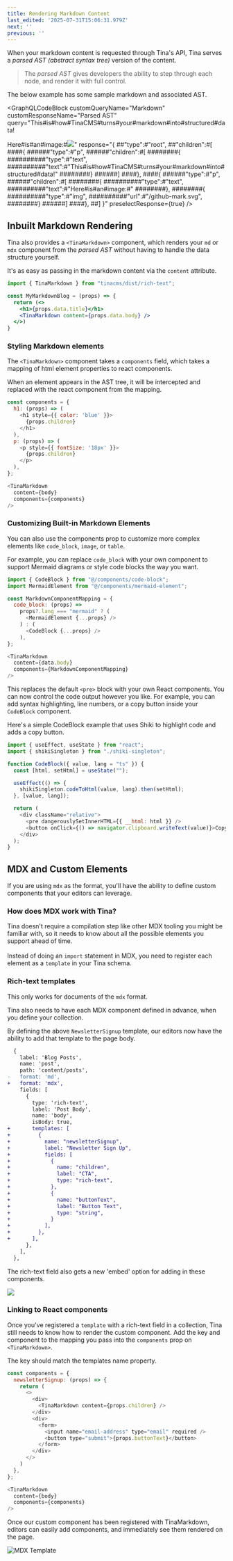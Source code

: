 ```yaml
---
title: Rendering Markdown Content
last_edited: '2025-07-31T15:06:31.979Z'
next: ''
previous: ''
---
```


When your markdown content is requested through Tina's API, Tina serves a *parsed AST (abstract syntax tree)* version of the content.

> The *parsed AST* gives developers the ability to step through each node, and render it with full control.

The below example has some sample markdown and associated AST.

<GraphQLCodeBlock
  customQueryName="Markdown"
  customResponseName="Parsed AST"
  query="This#is#how#TinaCMS#turns#your#markdown#into#structured#data!

  Here#is#an#image:#![](/github-mark.svg)"
  response="{
  ##&#x22;type&#x22;:#&#x22;root&#x22;,
  ##&#x22;children&#x22;:#[
  ####{
  ######&#x22;type&#x22;:#&#x22;p&#x22;,
  ######&#x22;children&#x22;:#[
  ########{
  ##########&#x22;type&#x22;:#&#x22;text&#x22;,
  ##########&#x22;text&#x22;:#&#x22;This#is#how#TinaCMS#turns#your#markdown#into#structured#data!&#x22;
  ########}
  ######]
  ####},
  ####{
  ######&#x22;type&#x22;:#&#x22;p&#x22;,
  ######&#x22;children&#x22;:#[
  ########{
  ##########&#x22;type&#x22;:#&#x22;text&#x22;,
  ##########&#x22;text&#x22;:#&#x22;Here#is#an#image:#&#x22;
  ########},
  ########{
  ##########&#x22;type&#x22;:#&#x22;img&#x22;,
  ##########&#x22;url&#x22;:#&#x22;/github-mark.svg&#x22;,
  ########}
  ######]
  ####},
  ##]
  }"
  preselectResponse={true}
/>

## Inbuilt Markdown Rendering

Tina also provides a `<TinaMarkdown>` component, which renders your `md` or `mdx` component from the *parsed AST* without having to handle the data structure yourself.

It's as easy as passing in the markdown content via the `content` attribute.

```jsx
import { TinaMarkdown } from "tinacms/dist/rich-text";

const MyMarkdownBlog = (props) => {
  return (<>
    <h1>{props.data.title}</h1>
    <TinaMarkdown content={props.data.body} />
  </>)
}
```

### Styling Markdown elements

The `<TinaMarkdown>` component takes a `components` field, which takes a mapping of html element properties to react components.

When an element appears in the AST tree, it will be intercepted and replaced with the react component from the mapping.

```javascript
const components = {
  h1: (props) => (
    <h1 style={{ color: 'blue' }}>
      {props.children}
    </h1>
  ),
  p: (props) => (
    <p style={{ fontSize: '18px' }}>
      {props.children}
    </p>
  ),
};

<TinaMarkdown
  content={body}
  components={components}
/>
```

### Customizing Built-in Markdown Elements

You can also use the components prop to customize more complex elements like `code_block`, `image`, or `table`.

For example, you can replace `code_block` with your own component to support Mermaid diagrams or style code blocks the way you want.

```javascript
import { CodeBlock } from "@/components/code-block";
import MermaidElement from "@/components/mermaid-element";

const MarkdownComponentMapping = {
  code_block: (props) =>
    props?.lang === "mermaid" ? (
      <MermaidElement {...props} />
    ) : (
      <CodeBlock {...props} />
    ),
};

<TinaMarkdown
  content={data.body}
  components={MarkdownComponentMapping}
/>
```

This replaces the default `<pre>` block with your own React components. You can now control the code output however you like. For example, you can add syntax highlighting, line numbers, or a copy button inside your `CodeBlock` component.

Here's a simple CodeBlock example that uses Shiki to highlight code and adds a copy button.

```javascript
import { useEffect, useState } from "react";
import { shikiSingleton } from "./shiki-singleton";

function CodeBlock({ value, lang = "ts" }) {
  const [html, setHtml] = useState("");

  useEffect(() => {
    shikiSingleton.codeToHtml(value, lang).then(setHtml);
  }, [value, lang]);

  return (
    <div className="relative">
      <pre dangerouslySetInnerHTML={{ __html: html }} />
      <button onClick={() => navigator.clipboard.writeText(value)}>Copy</button>
    </div>
  );
}
```

## MDX and Custom Elements

If you are using `mdx` as the format, you'll have the ability to define custom components that your editors can leverage.

### How does MDX work with Tina?

Tina doesn't require a compilation step like other MDX tooling you
might be familiar with, so it needs to know about all the possible elements
you support ahead of time. \
\
Instead of doing an `import` statement in MDX,
you need to register each element as a `template` in your Tina schema.

### Rich-text templates

This only works for documents of the `mdx` format.

Tina also needs to have each MDX component defined in advance, when you define your collection.

By defining the above `NewsletterSignup` template, our editors now have the ability to add that template to the page body.

```diff
  {
    label: 'Blog Posts',
    name: 'post',
    path: 'content/posts',
-   format: 'md',
+   format: 'mdx',
    fields: [
      {
        type: 'rich-text',
        label: 'Post Body',
        name: 'body',
        isBody: true,
+       templates: [
+         {
+           name: "newsletterSignup",
+           label: "Newsletter Sign Up",
+           fields: [
+             {
+               name: "children",
+               label: "CTA",
+               type: "rich-text",
+             },
+             {
+               name: "buttonText",
+               label: "Button Text",
+               type: "string",
+             }
+           ],
+         },
+       ],
      },
    ],
  },
```

The rich-text field also gets a new 'embed' option for adding in these components.

![](/img/docs/reference/SCR-20250314-oprm.png)

### Linking to React components

Once you've registered a `template` with a rich-text field in a collection, Tina still needs to know how to render the custom component. Add the key and component to the mapping you pass into the `components` prop on `<TinaMarkdown>`.

The key should match the templates name property.

```javascript
const components = {
  newsletterSignup: (props) => {
    return (
      <>
        <div>
          <TinaMarkdown content={props.children} />
        </div>
        <div>
          <form>
            <input name="email-address" type="email" required />
            <button type="submit">{props.buttonText}</button>
          </form>
        </div>
      </>
    )
  },
};

<TinaMarkdown
  content={body}
  components={components}
/>
```

Once our custom component has been registered with TinaMarkdown, editors can easily add components, and immediately see them rendered on the page.

![MDX Template](/img/docs/editing-md/embed-in-md.png)
